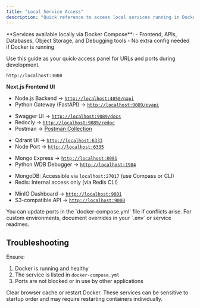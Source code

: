 ```yaml
---
title: "Local Service Access"
description: "Quick reference to access local services running in Docker during development"
---
```


<Info>
  **Services available locally via Docker Compose**:
  - Frontend, APIs, Databases, Object Storage, and Debugging tools
  - No extra config needed if Docker is running
</Info>

Use this guide as your quick-access panel for URLs and ports during development.

<Steps>

<Step title="Frontend Interface">

```url
http://localhost:3000
```
**Next.js Frontend UI**

</Step>

<Step title="API Services">

- Node.js Backend → [`http://localhost:4050/napi`](http://localhost:4050/napi)  
- Python Gateway (FastAPI) → [`http://localhost:9089/pyapi`](http://localhost:9089/pyapi)

</Step>

<Step title="API Documentation">

- Swagger UI → [`http://localhost:9089/docs`](http://localhost:9089/docs)  
- Redocly → [`http://localhost:9089/redoc`](http://localhost:9089/redoc)  
- Postman → [Postman Collection](https://documenter.getpostman.com/view/36531136/2sB34cphxx)

</Step>

<Step title="Vector Database (Qdrant)">

- Qdrant UI → [`http://localhost:6333`](http://localhost:6333)  
- Node Port → [`http://localhost:6335`](http://localhost:6335)

</Step>

<Step title="Developer Tools">

- Mongo Express → [`http://localhost:8081`](http://localhost:8081)  
- Python WDB Debugger → [`http://localhost:1984`](http://localhost:1984)

</Step>

<Step title="Databases">

- MongoDB: Accessible via `localhost:27017` (use Compass or CLI)  
- Redis: Internal access only (via Redis CLI)

</Step>

<Step title="Object Storage (MinIO)">

- MinIO Dashboard → [`http://localhost:9001`](http://localhost:9001)  
- S3-compatible API → [`http://localhost:9000`](http://localhost:9000)

</Step>

</Steps>

<Note>
  You can update ports in the `docker-compose.yml` file if conflicts arise. For custom environments, document overrides in your `.env` or service readmes.
</Note>

## Troubleshooting

<AccordionGroup>

<Accordion title="Service not accessible at localhost">

Ensure:
1. Docker is running and healthy
2. The service is listed in `docker-compose.yml`
3. Ports are not blocked or in use by other applications

</Accordion>

<Accordion title="MinIO or Mongo Express show blank or fail to load">

Clear browser cache or restart Docker. These services can be sensitive to startup order and may require restarting containers individually.

</Accordion>

</AccordionGroup>
